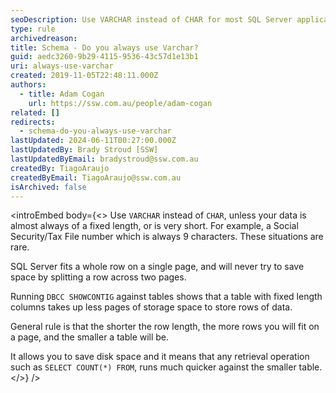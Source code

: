 ```yaml
---
seoDescription: Use VARCHAR instead of CHAR for most SQL Server applications to optimize storage space and query performance
type: rule
archivedreason:
title: Schema - Do you always use Varchar?
guid: aedc3260-9b29-4115-9536-43c57d1e13b1
uri: always-use-varchar
created: 2019-11-05T22:48:11.000Z
authors:
  - title: Adam Cogan
    url: https://ssw.com.au/people/adam-cogan
related: []
redirects:
  - schema-do-you-always-use-varchar
lastUpdated: 2024-06-11T00:27:00.000Z
lastUpdatedBy: Brady Stroud [SSW]
lastUpdatedByEmail: bradystroud@ssw.com.au
createdBy: TiagoAraujo
createdByEmail: TiagoAraujo@ssw.com.au
isArchived: false
---
```


<introEmbed
  body={<>
Use `VARCHAR` instead of `CHAR`, unless your data is almost always of a fixed length, or is very short. For example, a Social Security/Tax File number which is always 9 characters. These situations are rare.

SQL Server fits a whole row on a single page, and will never try to save space by splitting a row across two pages.

Running `DBCC SHOWCONTIG` against tables shows that a table with fixed length columns takes up less pages of storage space to store rows of data.

General rule is that the shorter the row length, the more rows you will fit on a page, and the smaller a table will be.

It allows you to save disk space and it means that any retrieval operation such as `SELECT COUNT(*) FROM`, runs much quicker against the smaller table.
  </>}
/>
